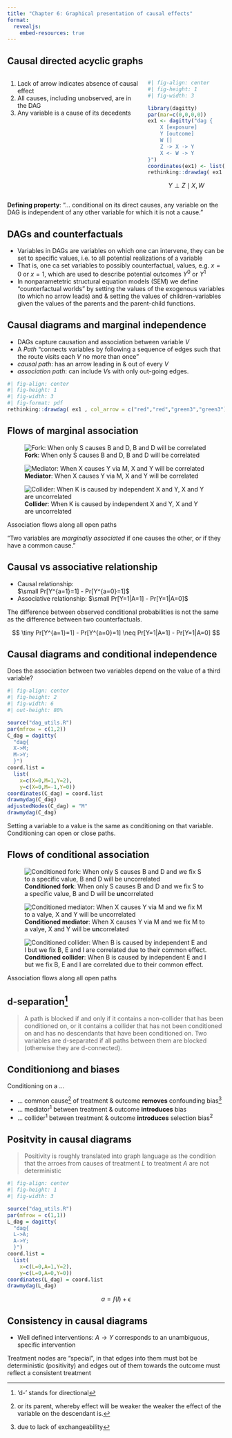```yaml
---
title: "Chapter 6: Graphical presentation of causal effects"
format:
  revealjs:
    embed-resources: true
---
```


## Causal directed acyclic graphs

:::: {.columns}

::: {.column width="60%"}
1. Lack of arrow indicates absence of causal effect
2. All causes, including unobserved, are in the DAG
3. Any variable is a cause of its decedents

:::

::: {.column width="35%"}


```r
#| fig-align: center
#| fig-height: 1
#| fig-width: 3

library(dagitty)
par(mar=c(0,0,0,0))
ex1 <- dagitty("dag {
    X [exposure]
    Y [outcome]
    W []
    Z -> X -> Y
    X <- W -> Y
}")
coordinates(ex1) <- list( x=c(Z=0,X=1,Y=1,W=0) , y=c(Z=0,W=0.5,X=0,Y=1) )
rethinking::drawdag( ex1 )

```

$$
Y \perp Z \mid X, W
$$
<!-- $$ -->
<!-- f(v) = \prod f(v_j|pa_j) -->
<!-- $$ -->
:::
::::

**Defining property**: "... conditional on its direct causes, any variable on the DAG is independent of any other variable for which it is not a cause."

## DAGs and counterfactuals

- Variables in DAGs are variables on which one can intervene, they can be set to specific values, i.e. to all potential realizations of a variable
- That is, one ca set variables to possibly counterfactual, values, e.g. $x=0$ or $x=1$, which are used to describe potential outcomes $Y^0$ or $Y^1$
- In nonparametetric structural equation models (SEM) we define "counterfactual worlds" by setting the values of the exogenous variables (to which no arrow leads) and & setting the values of children-variables given the values of the parents and the parent-child functions.


## Causal diagrams and marginal independence


- DAGs capture causation and association between variable $V$
- A *Path* "connects variables by following a sequence of edges such that the route visits each $V$ no more than once"
- *causal path*: has an arrow leading in & out of every $V$
- *association path*: can include $V$s with only out-going edges.


```r
#| fig-align: center
#| fig-height: 1
#| fig-width: 3
#| fig-format: pdf
rethinking::drawdag( ex1 , col_arrow = c("red","red","green3","green3"))
```

## Flows of marginal association

::: {#fig-flows layout-ncol=3}

![**Fork**: When only S causes B and D, B and D will be correlated](C_dag_flow.gif)

![**Mediator**: When X causes Y via M, X and Y will be correlated](M_flow.gif)

![**Collider**: When K is caused by independent X and Y, X and Y are uncorrelated](collider_flow.gif)

Association flows along all open paths
:::

"Two variables are *marginally associated* if one causes the other, or if they have a common cause."

## Causal vs associative relationship

- Causal relationship: <br> $\small Pr[Y^{a=1}=1] - Pr[Y^{a=0}=1]$ 
- Associative relationship: $\small Pr[Y=1|A=1] - Pr[Y=1|A=0]$

The difference between observed conditional probabilities is not the same as the difference between two counterfactuals.

$$
\tiny Pr[Y^{a=1}=1] - Pr[Y^{a=0}=1] \neq  Pr[Y=1|A=1] - Pr[Y=1|A=0]
$$

## Causal diagrams and conditional independence

Does the association between two variables depend on the value of a third variable?

```r
#| fig-align: center
#| fig-height: 2
#| fig-width: 6
#| out-height: 80%

source("dag_utils.R")
par(mfrow = c(1,2))
C_dag = dagitty(
  "dag{
  X->M;
  M->Y;
  }")
coord.list = 
  list(
    x=c(X=0,M=1,Y=2),
    y=c(X=0,M=-1,Y=0))
coordinates(C_dag) = coord.list
drawmydag(C_dag)
adjustedNodes(C_dag) = "M"
drawmydag(C_dag)
```

Setting a variable to a value is the same as conditioning on that variable. Conditioning can open or close paths.

## Flows of conditional association

::: {#fig-flows layout-ncol=3}

![**Conditioned fork**: When only S causes B and D and we fix S to a specific value, B and D will be **un**correlated](C_A_dag_flow.gif)

![**Conditioned mediator**: When X causes Y via M and we fix M to a valye, X and Y will be **un**correlated](M_A_flow.gif)

![**Conditioned collider**: When B is caused by independent E and I but we fix B, E and I are correlated due to their common effect.](Cl_A_dag_flow.gif)

Association flows along all open paths
:::


## d-separation^[‘d-’ stands for directional]

> A path is blocked if and only if it contains a non-collider that has been conditioned on, or it contains a collider that has not been conditioned on and has no descendants that have been conditioned on. Two variables are d-separated if all paths between them are blocked (otherwise they are d-connected).

## Conditioniong and biases

Conditioning on a ...

- ... common cause^[or its parent, whereby effect will be weaker the weaker the effect of the variable on the descendant is.] of treatment & outcome **removes** confounding bias^[due to lack of exchangeability]
- ... mediator^1^ between treatment & outcome **introduces** bias
- ... collider^1^ between treatment & outcome **introduces** selection bias^2^


## Positvity in causal diagrams

> Positivity is roughly translated into graph language as the condition that the arroes from causes of treatment $L$ to treatment $A$ are not deterministic

```r
#| fig-align: center
#| fig-height: 1
#| fig-width: 3

source("dag_utils.R")
par(mfrow = c(1,1))
L_dag = dagitty(
  "dag{
  L->A;
  A->Y;
  }")
coord.list = 
  list(
    x=c(L=0,A=1,Y=2),
    y=c(L=0,A=0,Y=0))
coordinates(L_dag) = coord.list
drawmydag(L_dag)
```

$$
a = f(l) + \epsilon
$$

## Consistency in causal diagrams

- Well defined interventions: $A  \rightarrow Y$ corresponds to an unambiguous, specific intervention

Treatment nodes are "special", in that edges into them must bot be deterministic (positivity) and edges out of them towards the outcome must reflect a consistent treatment